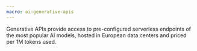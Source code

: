 ```yaml
---
macro: ai-generative-apis
---
```


Generative APIs provide access to pre-configured serverless endpoints of the most popular AI models, hosted in European data centers and priced per 1M tokens used.